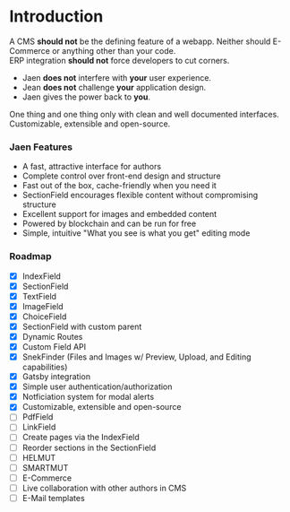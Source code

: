 # Introduction

A CMS **should not** be the defining feature of a webapp. Neither should E-Commerce or anything other than your code. \
ERP integration **should not** force developers to cut corners.

- Jaen **does not** interfere with **your** user experience.
- Jean **does not** challenge **your** application design.
- Jaen gives the power back to **you**.

One thing and one thing only with clean and well documented interfaces.
Customizable, extensible and open-source.

### Jaen Features

- A fast, attractive interface for authors
- Complete control over front-end design and structure
- Fast out of the box, cache-friendly when you need it
- SectionField encourages flexible content without compromising structure
- Excellent support for images and embedded content
- Powered by blockchain and can be run for free
- Simple, intuitive "What you see is what you get" editing mode

### Roadmap

- [x] IndexField
- [x] SectionField
- [x] TextField
- [x] ImageField
- [x] ChoiceField
- [x] SectionField with custom parent
- [x] Dynamic Routes
- [x] Custom Field API
- [x] SnekFinder (Files and Images w/ Preview, Upload, and Editing capabilities)
- [x] Gatsby integration
- [x] Simple user authentication/authorization
- [x] Notficiation system for modal alerts
- [x] Customizable, extensible and open-source
- [ ] PdfField
- [ ] LinkField
- [ ] Create pages via the IndexField
- [ ] Reorder sections in the SectionField
- [ ] HELMUT
- [ ] SMARTMUT
- [ ] E-Commerce
- [ ] Live collaboration with other authors in CMS
- [ ] E-Mail templates
